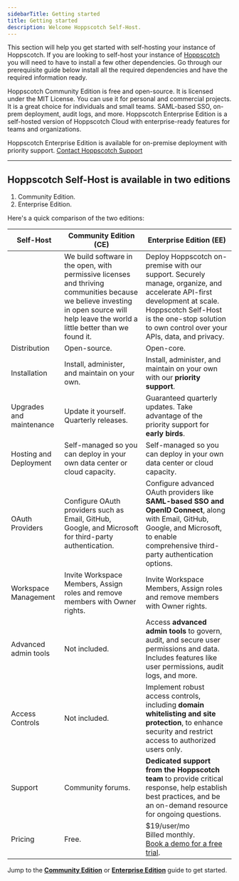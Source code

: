 ```yaml
---
sidebarTitle: Getting started
title: Getting started
description: Welcome Hoppscotch Self-Host.
---
```


This section will help you get started with self-hosting your instance of Hoppscotch. If you are looking to self-host your instance of [Hoppscotch](https://github.com/hoppscotch/hoppscotch) you will need to have to install a few other dependencies. Go through our prerequisite guide below install all the required dependencies and have the required information ready.

<CardGroup cols={1}>
  <Card title="Community Edition" iconType="light" icon="circle-arrow-right" href="/documentation/self-host/community-edition/getting-started">
    Hoppscotch Community Edition is free and open-source. It is licensed under the MIT License. You can use it for personal and commercial projects. It is a great choice for individuals and small teams.
  </Card>
  <Card title="Enterprise Edition" iconType="light" icon="circle-arrow-right" href="/documentation/self-host/enterprise-edition/getting-started">
    SAML-based SSO, on-prem deployment, audit logs, and more. Hoppscotch Enterprise Edition is a self-hosted version of Hoppscotch Cloud with enterprise-ready features for teams and organizations.
  </Card>
</CardGroup>

<Info>Hoppscotch Enterprise Edition is available for on-premise deployment with priority support. [Contact Hoppscotch Support](/support/getting-started/contact)</Info>

---

## Hoppscotch Self-Host is available in two editions

1. Community Edition.
2. Enterprise Edition.

Here's a quick comparison of the two editions:

| **Self-Host**            | **Community Edition** (CE)                                                                                                                                                               | **Enterprise Edition** (EE)                                                                                                                                                                                              |
| ------------------------ | ---------------------------------------------------------------------------------------------------------------------------------------------------------------------------------------- | ------------------------------------------------------------------------------------------------------------------------------------------------------------------------------------------------------------------------ |
|                          | We build software in the open, with permissive licenses and thriving communities because we believe investing in open source will help leave the world a little better than we found it. | Deploy Hoppscotch on-premise with our support. Securely manage, organize, and accelerate API-first development at scale. Hoppscotch Self-Host is the one-stop solution to own control over your APIs, data, and privacy. |
| Distribution             | Open-source.                                                                                                                                                                             | Open-core.                                                                                                                                                                                                               |
| Installation             | Install, administer, and maintain on your own.                                                                                                                                           | Install, administer, and maintain on your own with our **priority support**.                                                                                                                                                 |
| Upgrades and maintenance | Update it yourself. Quarterly releases.                                                                                                                                                  | Guaranteed quarterly updates. Take advantage of the priority support for **early birds**.                                                                                                                                    |
| Hosting and Deployment   | Self-managed so you can deploy in your own data center or cloud capacity.                                                                                                                | Self-managed so you can deploy in your own data center or cloud capacity.                                                                                                                                                |
| OAuth Providers          | Configure OAuth providers such as Email, GitHub, Google, and Microsoft for third-party authentication.                                                                                   | Configure advanced OAuth providers like **SAML-based SSO and OpenID Connect**, along with Email, GitHub, Google, and Microsoft, to enable comprehensive third-party authentication options.                                        |
| Workspace Management     | Invite Workspace Members, Assign roles and remove members with Owner rights.                                                                                                             | Invite Workspace Members, Assign roles and remove members with Owner rights.                                                                                                                                              |
| Advanced admin tools     | Not included.                                                                                                                                                                            | Access **advanced admin tools** to govern, audit, and secure user permissions and data. Includes features like user permissions, audit logs, and more.                                        |
| Access Controls          | Not included.                                                                                                                                                                            | Implement robust access controls, including **domain whitelisting and site protection**, to enhance security and restrict access to authorized users only.
| Support                  | Community forums.                                                                                                                                                                        | **Dedicated support from the Hoppscotch team** to provide critical response, help establish best practices, and be an on-demand resource for ongoing questions.                                                              |
| Pricing                  | Free.                                                                                                                                                                                    | $19/user/mo<br />Billed monthly.<br />[Book a demo for a free trial](https://cal.com/hoppscotch/enterprise-demo).                                                                                            |

<Tip>Jump to the [**Community Edition**](/documentation/self-host/community-edition/getting-started) or [**Enterprise Edition**](/documentation/self-host/enterprise-edition/getting-started) guide to get started.</Tip>
